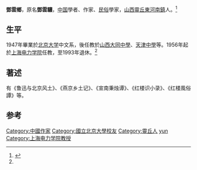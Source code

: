 '''鄧雲鄉'''{{BD|1924年|8月28日|1999年|2月9日|deng}}，原名'''鄧雲驤'''，[[中国|中国]]學者、作家、[[民俗學|民俗]]學家，[[山西|山西]][[灵丘县|靈丘]][[东河南镇|東河南鎮]]人。<ref name=":0">{{Cite web|url=http://epaper.gmw.cn/zhdsb/html/2015-09/09/nw.D110000zhdsb_20150909_1-09.htm|title=邓云乡：一个卓然特出的杂学家-中华读书报-光明网|accessdate=2018-09-03|work=epaper.gmw.cn|archive-date=2018-09-03|archive-url=https://web.archive.org/web/20180903114734/http://epaper.gmw.cn/zhdsb/html/2015-09/09/nw.D110000zhdsb_20150909_1-09.htm|dead-url=no}}</ref>

==生平==
1947年畢業於[[北京大学|北京大学]]中文系，後任教於[[大同一中|山西大同中學]]、[[天津三中|天津中學]]等。1956年起於[[上海电力学院|上海电力学院]]任教，至1993年退休。<ref name=":0" />

==著述==
有《鲁迅与北京风土》、《燕京乡土记》、《宣南秉烛谭》、《红楼识小录》、《红楼風俗譚》等。

==参考==
{{reflist}}

{{normdaten}}
{{DEFAULTSORT:deng yunxiang}}
[[Category:中國作家|Category:中國作家]]
[[Category:國立北京大學校友|Category:國立北京大學校友]]
[[Category:靈丘人|Category:靈丘人]]
[[Category:鄧姓|yun]]
[[Category:上海电力学院教授|Category:上海电力学院教授]]
{{china-writer-stub}}